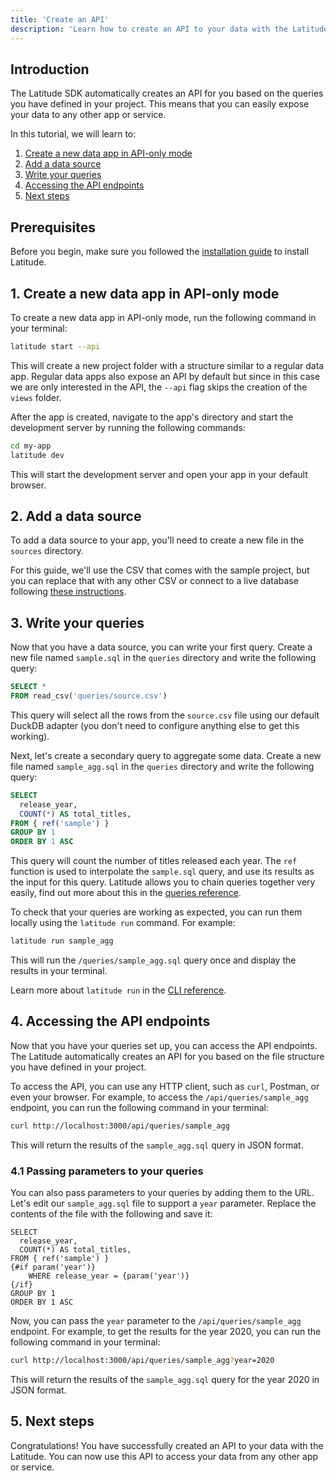 ```yaml
---
title: 'Create an API'
description: 'Learn how to create an API to your data with the Latitude SDK'
---
```


## Introduction

The Latitude SDK automatically creates an API for you based on the queries you have defined in your project. This means that you can easily expose your data to any other app or service.

In this tutorial, we will learn to:

1. [Create a new data app in API-only mode](#1-create-a-new-data-app-in-api-only-mode)
2. [Add a data source](#2-add-a-data-source)
3. [Write your queries](#3-write-your-queries)
4. [Accessing the API endpoints](#4-accessing-the-api-endpoints)
5. [Next steps](#5-next-steps)

## Prerequisites

Before you begin, make sure you followed the [installation guide](/guides/getting-started/installation) to install Latitude.

## 1. Create a new data app in API-only mode

To create a new data app in API-only mode, run the following command in your terminal:

```bash
latitude start --api
```

This will create a new project folder with a structure similar to a regular data app. Regular data apps also expose an API by default but since in this case we are only interested in the API, the `--api` flag skips the creation of the `views` folder.

After the app is created, navigate to the app's directory and start the development server by running the following commands:

```bash
cd my-app
latitude dev
```

This will start the development server and open your app in your default browser.

## 2. Add a data source

To add a data source to your app, you'll need to create a new file in the `sources` directory.

For this guide, we'll use the CSV that comes with the sample project, but you can replace that with any other CSV or connect to a live database following [these instructions](/sources).

## 3. Write your queries

Now that you have a data source, you can write your first query. Create a new file named `sample.sql` in the `queries` directory and write the following query:

```sql sample.sql
SELECT *
FROM read_csv('queries/source.csv')
```

This query will select all the rows from the `source.csv` file using our default DuckDB adapter (you don't need to configure anything else to get this working).

Next, let's create a secondary query to aggregate some data. Create a new file named `sample_agg.sql` in the `queries` directory and write the following query:

```sql sample_agg.sql
SELECT
  release_year,
  COUNT(*) AS total_titles,
FROM { ref('sample') }
GROUP BY 1
ORDER BY 1 ASC
```

This query will count the number of titles released each year. The `ref` function is used to interpolate the `sample.sql` query, and use its results as the input for this query. Latitude allows you to chain queries together very easily, find out more about this in the [queries reference](/queries).

To check that your queries are working as expected, you can run them locally using the `latitude run` command. For example:

```bash
latitude run sample_agg
```

This will run the `/queries/sample_agg.sql` query once and display the results in your terminal.

Learn more about `latitude run` in the [CLI reference](/guides/development/latitude-cli#running-queries).

## 4. Accessing the API endpoints

Now that you have your queries set up, you can access the API endpoints. The Latitude automatically creates an API for you based on the file structure you have defined in your project.

To access the API, you can use any HTTP client, such as `curl`, Postman, or even your browser. For example, to access the `/api/queries/sample_agg` endpoint, you can run the following command in your terminal:

```bash
curl http://localhost:3000/api/queries/sample_agg
```

This will return the results of the `sample_agg.sql` query in JSON format.

### 4.1 Passing parameters to your queries

You can also pass parameters to your queries by adding them to the URL. Let's edit our `sample_agg.sql` file to support a `year` parameter. Replace the contents of the file with the following and save it:

```plaintext sample_agg.sql
SELECT
  release_year,
  COUNT(*) AS total_titles,
FROM { ref('sample') }
{#if param('year')}
    WHERE release_year = {param('year')}
{/if}
GROUP BY 1
ORDER BY 1 ASC
```

Now, you can pass the `year` parameter to the `/api/queries/sample_agg` endpoint. For example, to get the results for the year 2020, you can run the following command in your terminal:

```bash
curl http://localhost:3000/api/queries/sample_agg?year=2020
```

This will return the results of the `sample_agg.sql` query for the year 2020 in JSON format.

## 5. Next steps

Congratulations! You have successfully created an API to your data with the Latitude. You can now use this API to access your data from any other app or service.
